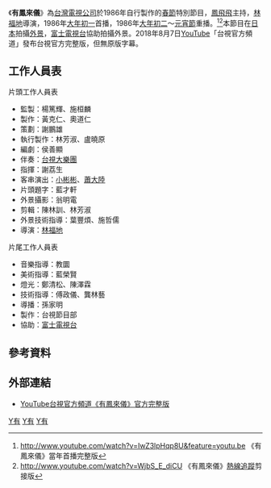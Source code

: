 {{Infobox television
| 名稱 = 有鳳來儀
| 分類 = [[娛樂|娛樂]][[綜藝|綜藝]]類、[[大年初一|大年初一]]特別節目
| 國家 = {{Flagicon|Taiwan}} [[臺灣|臺灣]]
| 語言 = [[國語|國語]]
| 主持 = [[鳳飛飛|鳳飛飛]]
| 主題曲 =
| 監製 = 楊篤輝、施桓麟
| 製作人 = 黃克仁、奧道仁
| 編劇 = 侯善顯
| 導演 = [[林福地|林福地]]
| 外景 = {{Flagicon|JPN}} [[日本|日本]]
| 製作公司 = [[台灣電視公司|台灣電視公司]]節目部
| 每集長 = 120分鐘
| 集數 =
| 頻道 = [[台視|台視]]
| 開始 = 1986年[[大年初一|大年初一]]（以農曆表示）
| 結束 = 1986年1月15日[[台灣元宵節|元宵節]]（以農曆表示）
| 晚於 = 
| 早於 =
}}

《'''有鳳來儀'''》為[[台灣電視公司|台灣電視公司]]於1986年自行製作的[[春節|春節]]特別節目，[[鳳飛飛|鳳飛飛]]主持，[[林福地|林福地]]導演，1986年[[大年初一|大年初一]]首播，1986年[[大年初二|大年初二]]～[[台灣元宵節|元宵節]]重播。<ref>http://www.youtube.com/watch?v=IwZ3lpHqp8U&feature=youtu.be {{Wayback|url=http://www.youtube.com/watch?v=IwZ3lpHqp8U&feature=youtu.be |date=20140612094353 }} 《有鳳來儀》當年首播完整版</ref><ref>http://www.youtube.com/watch?v=WjbS_E_diCU {{Wayback|url=http://www.youtube.com/watch?v=WjbS_E_diCU |date=20160416014714 }} 《有鳳來儀》[[熱線追蹤|熱線追蹤]]剪接版</ref>本節目在[[日本|日本]]拍攝[[外景|外景]]，[[富士電視台|富士電視台]]協助拍攝外景。2018年8月7日[[YouTube|YouTube]]「台視官方頻道」發布台視官方完整版，但無原版字幕。

==工作人員表==
;片頭工作人員表
*監製：楊篤輝、施桓麟
*製作：黃克仁、奧道仁
*策劃：謝鵬雄
*執行製作：林芳淑、盧曉原
*編劇：侯善顯
*伴奏：[[台視大樂團|台視大樂團]]
*指揮：謝荔生
*客串演出：[[小彬彬|小彬彬]]、[[蕭大陸|蕭大陸]]
*片頭題字：藍才軒
*外景攝影：翁明電
*剪輯：陳林訓、林芳淑
*外景技術指導：葉豐煩、施哲儒
*導演：[[林福地|林福地]]
;片尾工作人員表
*音樂指導：教圜
*美術指導：藍榮賢
*燈光：鄭清松、陳澤霖
*技術指導：傅政儀、龔林藝
*導播：孫家明
*製作：台視節目部
*協助：[[富士電視台|富士電視台]]

==參考資料==
{{reflist}}

==外部連結==
*[https://www.youtube.com/playlist?list=PLtww_vcpAB8p5ctIKGa6_pNNNq6ua2IZ6 YouTube台視官方頻道《有鳳來儀》官方完整版]

[[Category:已停播的台灣綜藝節目|Y有]]
[[Category:台視電視節目|Y有]]
[[Category:台灣賀年電視節目|Y有]]